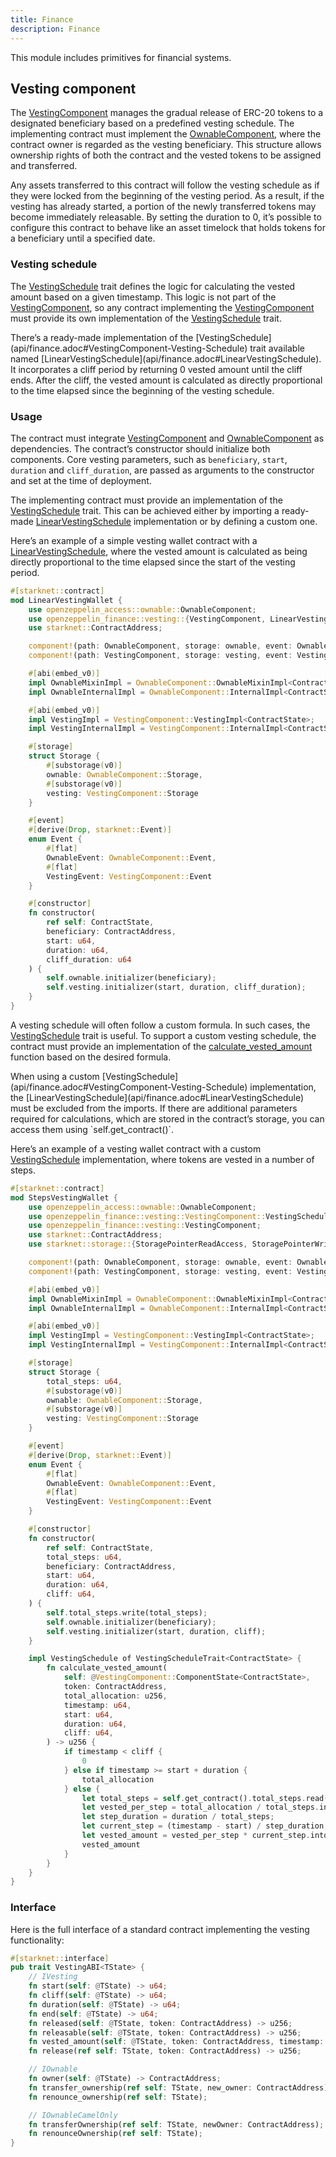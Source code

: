 ```yaml
---
title: Finance
description: Finance
---
```


This module includes primitives for financial systems.

## Vesting component

The [VestingComponent](api/finance.adoc#VestingComponent) manages the gradual release of ERC-20 tokens to a designated beneficiary based on a predefined vesting schedule. 
The implementing contract must implement the [OwnableComponent](api/access.adoc#OwnableComponent), where the contract owner is regarded as the vesting beneficiary. 
This structure allows ownership rights of both the contract and the vested tokens to be assigned and transferred.

<Callout>
Any assets transferred to this contract will follow the vesting schedule as if they were locked from the beginning of the vesting period. 
</Callout>
As a result, if the vesting has already started, a portion of the newly transferred tokens may become immediately releasable.

<Callout>
By setting the duration to 0, it’s possible to configure this contract to behave like an asset timelock that holds tokens 
</Callout>
for a beneficiary until a specified date.

### Vesting schedule

The [VestingSchedule](api/finance.adoc#VestingComponent-Vesting-Schedule) trait defines the logic for calculating the vested amount based on a given timestamp. This 
logic is not part of the [VestingComponent](api/finance.adoc#VestingComponent), so any contract implementing the [VestingComponent](api/finance.adoc#VestingComponent) must provide its own 
implementation of the [VestingSchedule](api/finance.adoc#VestingComponent-Vesting-Schedule) trait.

<Callout>
There’s a ready-made implementation of the [VestingSchedule](api/finance.adoc#VestingComponent-Vesting-Schedule) trait available named [LinearVestingSchedule](api/finance.adoc#LinearVestingSchedule). 
</Callout>
It incorporates a cliff period by returning 0 vested amount until the cliff ends. After the cliff, the vested amount 
is calculated as directly proportional to the time elapsed since the beginning of the vesting schedule.

### Usage

The contract must integrate [VestingComponent](api/finance.adoc#VestingComponent) and [OwnableComponent](api/access.adoc#OwnableComponent) as dependencies. The contract’s constructor 
should initialize both components. Core vesting parameters, such as `beneficiary`, `start`, `duration` 
and `cliff_duration`, are passed as arguments to the constructor and set at the time of deployment.

The implementing contract must provide an implementation of the [VestingSchedule](api/finance.adoc#VestingComponent-Vesting-Schedule) trait. This can be achieved either by importing 
a ready-made [LinearVestingSchedule](api/finance.adoc#LinearVestingSchedule) implementation or by defining a custom one.

Here’s an example of a simple vesting wallet contract with a [LinearVestingSchedule](api/finance.adoc#LinearVestingSchedule), where the vested amount 
is calculated as being directly proportional to the time elapsed since the start of the vesting period.

```rust
#[starknet::contract]
mod LinearVestingWallet {
    use openzeppelin_access::ownable::OwnableComponent;
    use openzeppelin_finance::vesting::{VestingComponent, LinearVestingSchedule};
    use starknet::ContractAddress;

    component!(path: OwnableComponent, storage: ownable, event: OwnableEvent);
    component!(path: VestingComponent, storage: vesting, event: VestingEvent);

    #[abi(embed_v0)]
    impl OwnableMixinImpl = OwnableComponent::OwnableMixinImpl<ContractState>;
    impl OwnableInternalImpl = OwnableComponent::InternalImpl<ContractState>;

    #[abi(embed_v0)]
    impl VestingImpl = VestingComponent::VestingImpl<ContractState>;
    impl VestingInternalImpl = VestingComponent::InternalImpl<ContractState>;

    #[storage]
    struct Storage {
        #[substorage(v0)]
        ownable: OwnableComponent::Storage,
        #[substorage(v0)]
        vesting: VestingComponent::Storage
    }

    #[event]
    #[derive(Drop, starknet::Event)]
    enum Event {
        #[flat]
        OwnableEvent: OwnableComponent::Event,
        #[flat]
        VestingEvent: VestingComponent::Event
    }

    #[constructor]
    fn constructor(
        ref self: ContractState,
        beneficiary: ContractAddress,
        start: u64,
        duration: u64,
        cliff_duration: u64
    ) {
        self.ownable.initializer(beneficiary);
        self.vesting.initializer(start, duration, cliff_duration);
    }
}
```

A vesting schedule will often follow a custom formula. In such cases, the [VestingSchedule](api/finance.adoc#VestingComponent-Vesting-Schedule) trait is useful. 
To support a custom vesting schedule, the contract must provide an implementation of the 
[calculate_vested_amount](api/finance.adoc#VestingComponent-calculate_vested_amount) function based on the desired formula.

<Callout>
When using a custom [VestingSchedule](api/finance.adoc#VestingComponent-Vesting-Schedule) implementation, the [LinearVestingSchedule](api/finance.adoc#LinearVestingSchedule) must be excluded from the imports.
</Callout>

<Callout>
If there are additional parameters required for calculations, which are stored in the contract’s storage, you can access them using `self.get_contract()`.
</Callout>

Here’s an example of a vesting wallet contract with a custom [VestingSchedule](api/finance.adoc#VestingComponent-Vesting-Schedule) implementation, where tokens 
are vested in a number of steps.

```rust
#[starknet::contract]
mod StepsVestingWallet {
    use openzeppelin_access::ownable::OwnableComponent;
    use openzeppelin_finance::vesting::VestingComponent::VestingScheduleTrait;
    use openzeppelin_finance::vesting::VestingComponent;
    use starknet::ContractAddress;
    use starknet::storage::{StoragePointerReadAccess, StoragePointerWriteAccess};

    component!(path: OwnableComponent, storage: ownable, event: OwnableEvent);
    component!(path: VestingComponent, storage: vesting, event: VestingEvent);

    #[abi(embed_v0)]
    impl OwnableMixinImpl = OwnableComponent::OwnableMixinImpl<ContractState>;
    impl OwnableInternalImpl = OwnableComponent::InternalImpl<ContractState>;

    #[abi(embed_v0)]
    impl VestingImpl = VestingComponent::VestingImpl<ContractState>;
    impl VestingInternalImpl = VestingComponent::InternalImpl<ContractState>;

    #[storage]
    struct Storage {
        total_steps: u64,
        #[substorage(v0)]
        ownable: OwnableComponent::Storage,
        #[substorage(v0)]
        vesting: VestingComponent::Storage
    }

    #[event]
    #[derive(Drop, starknet::Event)]
    enum Event {
        #[flat]
        OwnableEvent: OwnableComponent::Event,
        #[flat]
        VestingEvent: VestingComponent::Event
    }

    #[constructor]
    fn constructor(
        ref self: ContractState,
        total_steps: u64,
        beneficiary: ContractAddress,
        start: u64,
        duration: u64,
        cliff: u64,
    ) {
        self.total_steps.write(total_steps);
        self.ownable.initializer(beneficiary);
        self.vesting.initializer(start, duration, cliff);
    }

    impl VestingSchedule of VestingScheduleTrait<ContractState> {
        fn calculate_vested_amount(
            self: @VestingComponent::ComponentState<ContractState>,
            token: ContractAddress,
            total_allocation: u256,
            timestamp: u64,
            start: u64,
            duration: u64,
            cliff: u64,
        ) -> u256 {
            if timestamp < cliff {
                0
            } else if timestamp >= start + duration {
                total_allocation
            } else {
                let total_steps = self.get_contract().total_steps.read();
                let vested_per_step = total_allocation / total_steps.into();
                let step_duration = duration / total_steps;
                let current_step = (timestamp - start) / step_duration;
                let vested_amount = vested_per_step * current_step.into();
                vested_amount
            }
        }
    }
}
```

### Interface

Here is the full interface of a standard contract implementing the vesting functionality:

```rust
#[starknet::interface]
pub trait VestingABI<TState> {
    // IVesting
    fn start(self: @TState) -> u64;
    fn cliff(self: @TState) -> u64;
    fn duration(self: @TState) -> u64;
    fn end(self: @TState) -> u64;
    fn released(self: @TState, token: ContractAddress) -> u256;
    fn releasable(self: @TState, token: ContractAddress) -> u256;
    fn vested_amount(self: @TState, token: ContractAddress, timestamp: u64) -> u256;
    fn release(ref self: TState, token: ContractAddress) -> u256;

    // IOwnable
    fn owner(self: @TState) -> ContractAddress;
    fn transfer_ownership(ref self: TState, new_owner: ContractAddress);
    fn renounce_ownership(ref self: TState);

    // IOwnableCamelOnly
    fn transferOwnership(ref self: TState, newOwner: ContractAddress);
    fn renounceOwnership(ref self: TState);
}
```
